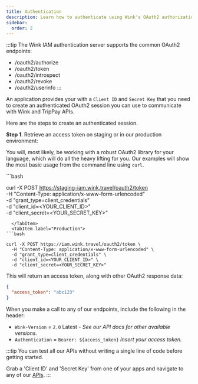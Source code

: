 ```yaml
---
title: Authentication
description: Learn how to authenticate using Wink's OAuth2 authorization server.
sidebar:
  order: 2
---
```



:::tip
The Wink IAM authentication server supports the common OAuth2 endpoints:

- /oauth2/authorize
- /oauth2/token
- /oauth2/introspect
- /oauth2/revoke
- /oauth2/userinfo
:::

An application provides your with a `Client ID` and `Secret Key` that you need to create an authenticated OAuth2 session you can use to communicate with Wink and TripPay APIs.

Here are the steps to create an authenticated session.

**Step 1**. Retrieve an access token on staging or in our production environment:

You will, most likely, be working with a robust OAuth2 library for your language, which will do all the heavy lifting for you. 
Our examples will show the most basic usage from the command line using `curl`.

<Tabs>
  <TabItem label="Staging">
```bash

curl -X POST https://staging-iam.wink.travel/oauth2/token \
  -H "Content-Type: application/x-www-form-urlencoded" \
  -d "grant_type=client_credentials" \
  -d "client_id=<YOUR_CLIENT_ID>" \
  -d "client_secret=<YOUR_SECRET_KEY>" 

```
  </TabItem>
  <TabItem label="Production">
```bash

curl -X POST https://iam.wink.travel/oauth2/token \
  -H "Content-Type: application/x-www-form-urlencoded" \
  -d "grant_type=client_credentials" \
  -d "client_id=<YOUR_CLIENT_ID>" \
  -d "client_secret=<YOUR_SECRET_KEY>" 

```
  </TabItem>
</Tabs>

This will return an access token, along with other OAuth2 response data:

```json
{
  "access_token": "abc123"
}
```

When you make a call to any of our endpoints, include the following in the header:

- `Wink-Version` = `2.0` Latest - *See our API docs for other available versions.*
- `Authentication` = `Bearer: ${access_token}` *Insert your access token.*

:::tip
You can test all our APIs without writing a single line of code before getting started.

Grab a 'Client ID' and 'Secret Key' from one of your apps and navigate to any of our [APIs](/developers/apis).
:::
